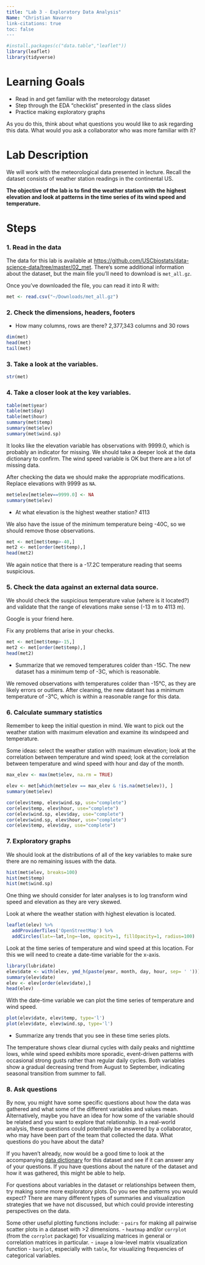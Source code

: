 ```yaml
---
title: "Lab 3 - Exploratory Data Analysis"
Name: "Christian Navarro 
link-citations: true
toc: false
---
```




```r
#install.packages(c("data.table","leaflet"))
library(leaflet)
library(tidyverse)
```

# Learning Goals

- Read in and get familiar with the meteorology dataset  
- Step through the EDA "checklist" presented in the class slides
- Practice making exploratory graphs

As you do this, think about what questions you would like to ask regarding this data. What would you ask a collaborator who was more familiar with it?


# Lab Description

We will work with the meteorological data presented in lecture. Recall the dataset consists of weather station readings in the continental US. 

**The objective of the lab is to find the weather station with the highest elevation and look at patterns in the time series of its wind speed and temperature.**

# Steps

### 1. Read in the data

The data for this lab is available at [https://github.com/USCbiostats/data-science-data/tree/master/02_met](https://github.com/USCbiostats/data-science-data/tree/master/02_met). There's some additional information about the dataset, but the main file you'll need to download is `met_all.gz`.

Once you've downloaded the file, you can read it into R with:

```r
met <- read.csv("~/Downloads/met_all.gz")
```

### 2. Check the dimensions, headers, footers

 - How many columns, rows are there?
 2,377,343 columns and 30 rows

```r
dim(met)
head(met)
tail(met)
```

### 3. Take a look at the variables.

```r
str(met)
```


### 4. Take a closer look at the key variables. 

```r
table(met$year)
table(met$day)
table(met$hour)
summary(met$temp)
summary(met$elev)
summary(met$wind.sp)
```

It looks like the elevation variable has observations with 9999.0, which is probably an indicator for missing. We should take a deeper look at the data dictionary to confirm. The wind speed variable is OK but there are a lot of missing data.

After checking the data we should make the appropriate modifications. Replace elevations with 9999 as `NA`.

```r
met$elev[met$elev==9999.0] <- NA
summary(met$elev)
```

 - At what elevation is the highest weather station?
 4113 

We also have the issue of the minimum temperature being -40C, so we should remove those observations.

```r
met <- met[met$temp>-40,]
met2 <- met[order(met$temp),]
head(met2)
```

We again notice that there is a -17.2C temperature reading that seems suspicious.

### 5. Check the data against an external data source.

We should check the suspicious temperature value (where is it located?) and validate that the range of elevations make sense (-13 m to 4113 m).

Google is your friend here.

Fix any problems that arise in your checks.

```r
met <- met[met$temp>-15,]
met2 <- met[order(met$temp),]
head(met2)
```

 - Summarize that we removed temperatures colder than -15C. The new dataset has a minimum temp of -3C, which is reasonable.
 
 We removed observations with temperatures colder than -15°C, as they are likely errors or outliers. After cleaning, the new dataset has a minimum temperature of -3°C, which is within a reasonable range for this data.

### 6. Calculate summary statistics

Remember to keep the initial question in mind. We want to pick out the weather station with maximum elevation and examine its windspeed and temperature.

Some ideas: select the weather station with maximum elevation; look at the correlation between temperature and wind speed; look at the correlation between temperature and wind speed with hour and day of the month.

```r
max_elev <- max(met$elev, na.rm = TRUE)

elev <- met[which(met$elev == max_elev & !is.na(met$elev)), ]
summary(met$elev)
```

```r
cor(elev$temp, elev$wind.sp, use="complete")
cor(elev$temp, elev$hour, use="complete")
cor(elev$wind.sp, elev$day, use="complete")
cor(elev$wind.sp, elev$hour, use="complete")
cor(elev$temp, elev$day, use="complete")
```

### 7. Exploratory graphs


We should look at the distributions of all of the key variables to make sure there are no remaining issues with the data.

```r
hist(met$elev, breaks=100)
hist(met$temp)
hist(met$wind.sp)
```

One thing we should consider for later analyses is to log transform wind speed and elevation as they are very skewed.


Look at where the weather station with highest elevation is located.

```r
leaflet(elev) %>%
  addProviderTiles('OpenStreetMap') %>% 
  addCircles(lat=~lat,lng=~lon, opacity=1, fillOpacity=1, radius=100)
```

Look at the time series of temperature and wind speed at this location. For this we will need to create a date-time variable for the x-axis.

```r
library(lubridate)
elev$date <- with(elev, ymd_h(paste(year, month, day, hour, sep= ' ')))
summary(elev$date)
elev <- elev[order(elev$date),]
head(elev)
```

With the date-time variable we can plot the time series of temperature and wind speed.

```r
plot(elev$date, elev$temp, type='l')
plot(elev$date, elev$wind.sp, type='l')
```

 - Summarize any trends that you see in these time series plots.

The temperature shows clear diurnal cycles with daily peaks and nighttime lows, while wind speed exhibits more sporadic, event-driven patterns with occasional strong gusts rather than regular daily cycles. Both variables show a gradual decreasing trend from August to September, indicating seasonal transition from summer to fall.


### 8. Ask questions

By now, you might have some specific questions about how the data was gathered and what some of the different variables and values mean. Alternatively, maybe you have an idea for how some of the variable should be related and you want to explore that relationship. In a real-world analysis, these questions could potentially be answered by a collaborator, who may have been part of the team that collected the data. What questions do you have about the data?



If you haven't already, now would be a good time to look at the accompanying [data dictionary](https://github.com/USCbiostats/data-science-data/blob/master/02_met/met-datadictionary.pdf) for this dataset and see if it can answer any of your questions. If you have questions about the nature of the dataset and how it was gathered, this might be able to help.

For questions about variables in the dataset or relationships between them, try making some more exploratory plots. Do you see the patterns you would expect? There are many different types of summaries and visualization strategies that we have not discussed, but which could provide interesting perspectives on the data.

Some other useful plotting functions include:
 - `pairs` for making all pairwise scatter plots in a dataset with >2 dimensions.
 - `heatmap` and/or `corrplot` (from the `corrplot` package) for visualizing matrices in general or correlation matrices in particular.
 - `image` a low-level matrix visualization function
 - `barplot`, especially with `table`, for visualizing frequencies of categorical variables.

